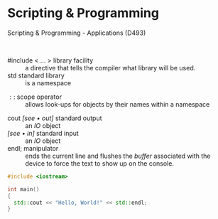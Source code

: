 # Scripting & Programming {.unnumbered}

::: {.lead}

Scripting & Programming - Applications (D493)

:::

<br>

$\text{#include < ... >}$ library facility
  : a directive that tells the compiler what library will be used.

$\text{std}$ standard library
  : is a namespace

::: {.lead}
$::$ scope operator
  : allows look-ups for objects by their names within a namespace
:::

$\text{cout}$ *[see • out]* standard output
  : an $IO$ object

$\text{}$ *[see • in]* standard input
  : an $IO$ object

$\text{endl;}$ manipulator
  : ends the current line and flushes the *buffer* associated with the device to force the text to show up on the console.

```cpp
#include <iostream>

int main()
{
  std::cout << "Hello, World!" << std::endl;
}
```
